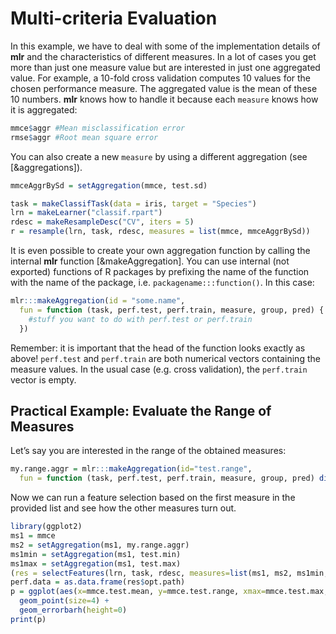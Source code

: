 # Multi-criteria Evaluation

In this example, we have to deal with some of the implementation details of
**mlr** and the characteristics of different measures.
In a lot of cases you get more than just one measure value but are interested in
just one aggregated value.
For example, a 10-fold cross validation computes 10 values for the chosen
performance measure.
The aggregated value is the mean of these 10 numbers.
**mlr** knows how to handle it because each `measure` knows how it is aggregated:

```r
mmce$aggr #Mean misclassification error
rmse$aggr #Root mean square error
```

You can also create a new `measure` by using a different aggregation (see [&aggregations]).

```r
mmceAggrBySd = setAggregation(mmce, test.sd)

task = makeClassifTask(data = iris, target = "Species")
lrn = makeLearner("classif.rpart")
rdesc = makeResampleDesc("CV", iters = 5)
r = resample(lrn, task, rdesc, measures = list(mmce, mmceAggrBySd))
```

It is even possible to create your own aggregation function by calling the
internal **mlr** function [&makeAggregation].
You can use internal (not exported) functions of R packages by prefixing the
name of the function with the name of the package, i.e. `packagename:::function()`.
In this case:
```r
mlr:::makeAggregation(id = "some.name",
  fun = function (task, perf.test, perf.train, measure, group, pred) {
    #stuff you want to do with perf.test or perf.train
  })
```
Remember: it is important that the head of the function looks exactly as above!
`perf.test` and `perf.train` are both numerical vectors containing the measure values.
In the usual case (e.g. cross validation), the `perf.train` vector is empty.

## Practical Example: Evaluate the Range of Measures

Let's say you are interested in the range of the obtained measures:
```r
my.range.aggr = mlr:::makeAggregation(id="test.range",
  fun = function (task, perf.test, perf.train, measure, group, pred) diff(range(perf.test)))
```

Now we can run a feature selection based on the first measure in the provided
list and see how the other measures turn out.
```r
library(ggplot2)
ms1 = mmce
ms2 = setAggregation(ms1, my.range.aggr)
ms1min = setAggregation(ms1, test.min)
ms1max = setAggregation(ms1, test.max)
(res = selectFeatures(lrn, task, rdesc, measures=list(ms1, ms2, ms1min, ms1max),  control=makeFeatSelControlExhaustive(), show.info=FALSE))
perf.data = as.data.frame(res$opt.path)
p = ggplot(aes(x=mmce.test.mean, y=mmce.test.range, xmax=mmce.test.max, xmin=mmce.test.min, color=as.factor(Sepal.Width), pch=as.factor(Petal.Width)), data=perf.data) +
  geom_point(size=4) +
  geom_errorbarh(height=0)
print(p)
```
